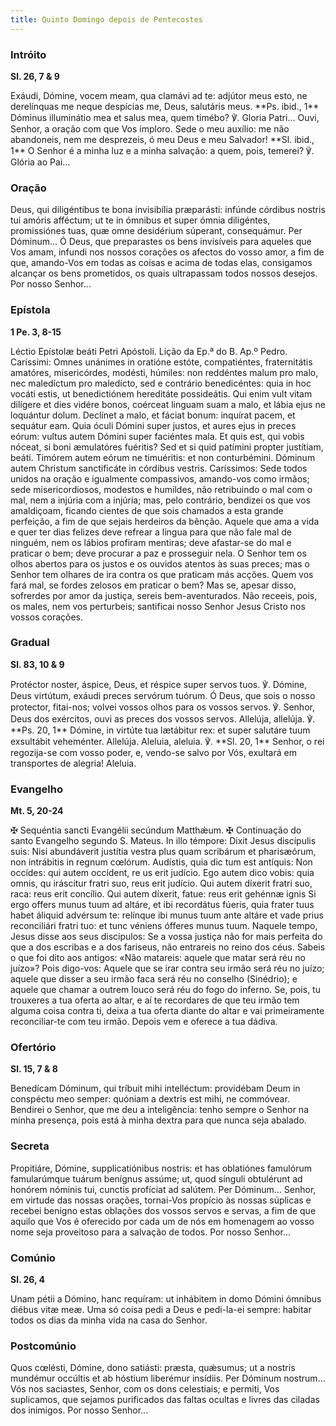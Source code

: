 ```yaml
---
title: Quinto Domingo depois de Pentecostes
---
```


### Intróito

**Sl. 26, 7 & 9**

<div class="side-by-side not-content">
  <span>
    Exáudi, Dómine, vocem meam, qua clamávi ad te: adjútor meus esto, ne
    derelínquas me neque despícias me, Deus, salutáris meus. **Ps. ibid., 1**
    Dóminus illuminátio mea et salus mea, quem timébo? ℣. Gloria Patri...
  </span>
  <span>
    Ouvi, Senhor, a oração com que Vos imploro. Sede o meu auxílio: me não
    abandoneis, nem me desprezeis, ó meu Deus e meu Salvador! **Sl. ibid., 1** O
    Senhor é a minha luz e a minha salvação: a quem, pois, temerei? ℣. Glória ao
    Pai...
  </span>
</div>

### Oração

<div class="side-by-side not-content">
  <span>
    Deus, qui diligéntibus te bona invisibília præparásti: infúnde córdibus
    nostris tui amóris afféctum; ut te in ómnibus et super ómnia diligéntes,
    promissiónes tuas, quæ omne desidérium súperant, consequámur. Per Dóminum...
  </span>
  <span>
    Ó Deus, que preparastes os bens invisíveis para aqueles que Vos amam,
    infundi nos nossos corações os afectos do vosso amor, a fim de que,
    amando-Vos em todas as coisas e acima de todas elas, consigamos alcançar os
    bens prometidos, os quais ultrapassam todos nossos desejos. Por nosso
    Senhor...
  </span>
</div>

### Epístola

**1 Pe. 3, 8-15**

<div class="side-by-side not-content">
  <span>Léctio Epístolæ beáti Petri Apóstoli.</span>
  <span>Lição da Ep.ª do B. Ap.º Pedro.</span>
  <span>
    Caríssimi: Omnes unánimes in oratióne estóte, compatiéntes, fraternitátis
    amatóres, misericórdes, modésti, húmiles: non reddéntes malum pro malo, nec
    maledíctum pro maledícto, sed e contrário benedicéntes: quia in hoc vocáti
    estis, ut benedictiónem hereditáte possideátis. Qui enim vult vitam dilígere
    et dies vidére bonos, coérceat linguam suam a malo, et lábia ejus ne
    loquántur dolum. Declínet a malo, et fáciat bonum: inquírat pacem, et
    sequátur eam. Quia óculi Dómini super justos, et aures ejus in preces eórum:
    vultus autem Dómini super faciéntes mala. Et quis est, qui vobis nóceat, si
    boni æmulatóres fuéritis? Sed et si quid patímini propter justítiam, beáti.
    Timórem autem eórum ne timuéritis: et non conturbémini. Dóminum autem
    Christum sanctificáte in córdibus vestris.
  </span>
  <span>
    Caríssimos: Sede todos unidos na oração e igualmente compassivos, amando-vos
    como irmãos; sede misericordiosos, modestos e humildes, não retribuindo o
    mal com o mal, nem a injúria com a injúria; mas, pelo contrário, bendizei os
    que vos amaldiçoam, ficando cientes de que sois chamados a esta grande
    perfeição, a fim de que sejais herdeiros da bênção. Aquele que ama a vida e
    quer ter dias felizes deve refrear a língua para que não fale mal de
    ninguém, nem os lábios profiram mentiras; deve afastar-se do mal e praticar
    o bem; deve procurar a paz e prosseguir nela. O Senhor tem os olhos abertos
    para os justos e os ouvidos atentos às suas preces; mas o Senhor tem olhares
    de ira contra os que praticam más acções. Quem vos fará mal, se fordes
    zelosos em praticar o bem? Mas se, apesar disso, sofrerdes por amor da
    justiça, sereis bem-aventurados. Não receeis, pois, os males, nem vos
    perturbeis; santificai nosso Senhor Jesus Cristo nos vossos corações.
  </span>
</div>

### Gradual

**Sl. 83, 10 & 9**

<div class="side-by-side not-content">
  <span>
    Protéctor noster, áspice, Deus, et réspice super servos tuos. ℣. Dómine,
    Deus virtútum, exáudi preces servórum tuórum.
  </span>
  <span>
    Ó Deus, que sois o nosso protector, fitai-nos; volvei vossos olhos para os
    vossos servos. ℣. Senhor, Deus dos exércitos, ouvi as preces dos vossos
    servos.
  </span>
  <span>
    Allelúja, allelúja. ℣. **Ps. 20, 1** Dómine, in virtúte tua lætábitur rex:
    et super salutáre tuum exsultábit veheménter. Allelúja.
  </span>
  <span>
    Aleluia, aleluia. ℣. **Sl. 20, 1** Senhor, o rei regozija-se com vosso
    poder, e, vendo-se salvo por Vós, exultará em transportes de alegria!
    Aleluia.
  </span>
</div>

### Evangelho

**Mt. 5, 20-24**

<div class="side-by-side not-content">
  <span>
    <span class="text-red-500">✠</span> Sequéntia sancti Evangélii secúndum
    Matthǽum.
  </span>
  <span>
    <span class="text-red-500">✠</span> Continuação do santo Evangelho segundo
    S. Mateus.
  </span>
  <span>
    In illo témpore: Dixit Jesus discípulis suis: Nisi abundáverit justítia
    vestra plus quam scribárum et pharisæórum, non intrábitis in regnum cœlórum.
    Audístis, quia dic tum est antíquis: Non occídes: qui autem occídent, re us
    erit judício. Ego autem dico vobis: quia omnis, qu iráscitur fratri suo,
    reus erit judício. Qui autem díxerit fratri suo, raca: reus erit concílio.
    Qui autem díxerit, fatue: reus erit gehénnæ ignis Si ergo offers munus tuum
    ad altáre, et ibi recordátus fúeris, quia frater tuus habet áliquid advérsum
    te: relínque ibi munus tuum ante altáre et vade prius reconciliári fratri
    tuo: et tunc véniens ófferes munus tuum.
  </span>
  <span>
    Naquele tempo, Jesus disse aos seus discípulos: Se a vossa justiça não for
    mais perfeita do que a dos escribas e a dos fariseus, não entrareis no reino
    dos céus. Sabeis o que foi dito aos antigos: «Não matareis: aquele que matar
    será réu no juízo»? Pois digo-vos: Aquele que se irar contra seu irmão será
    réu no juízo; aquele que disser a seu irmão faca será réu no conselho
    (Sinédrio); e aquele que chamar a outrem louco será réu do fogo do inferno.
    Se, pois, tu trouxeres a tua oferta ao altar, e aí te recordares de que teu
    irmão tem alguma coisa contra ti, deixa a tua oferta diante do altar e vai
    primeiramente reconciliar-te com teu irmão. Depois vem e oferece a tua
    dádiva.
  </span>
</div>

### Ofertório

**Sl. 15, 7 & 8**

<div class="side-by-side not-content">
  <span>
    Benedícam Dóminum, qui tríbuit mihi intelléctum: providébam Deum in
    conspéctu meo semper: quóniam a dextris est mihi, ne commóvear.
  </span>
  <span>
    Bendirei o Senhor, que me deu a inteligência: tenho sempre o Senhor na minha
    presença, pois está à minha dextra para que nunca seja abalado.
  </span>
</div>

### Secreta

<div class="side-by-side not-content">
  <span>
    Propitiáre, Dómine, supplicatiónibus nostris: et has oblatiónes famulórum
    famularúmque tuárum benígnus assúme; ut, quod sínguli obtulérunt ad honórem
    nóminis tui, cunctis profíciat ad salútem. Per Dóminum...
  </span>
  <span>
    Senhor, em virtude das nossas orações, tornai-Vos propício às nossas
    súplicas e recebei benigno estas oblações dos vossos servos e servas, a fim
    de que aquilo que Vos é oferecido por cada um de nós em homenagem ao vosso
    nome seja proveitoso para a salvação de todos. Por nosso Senhor...
  </span>
</div>

### Comúnio

**Sl. 26, 4**

<div class="side-by-side not-content">
  <span>
    Unam pétii a Dómino, hanc requíram: ut inhábitem in domo Dómini ómnibus
    diébus vitæ meæ.
  </span>
  <span>
    Uma só coisa pedi a Deus e pedi-la-ei sempre: habitar todos os dias da minha
    vida na casa do Senhor.
  </span>
</div>

### Postcomúnio

<div class="side-by-side not-content">
  <span>
    Quos cœlésti, Dómine, dono satiásti: præsta, quǽsumus; ut a nostris mundémur
    occúltis et ab hóstium liberémur insídiis. Per Dóminum nostrum...
  </span>
  <span>
    Vós nos saciastes, Senhor, com os dons celestiais; e permiti, Vos
    suplicamos, que sejamos purificados das faltas ocultas e livres das ciladas
    dos inimigos. Por nosso Senhor...
  </span>
</div>

